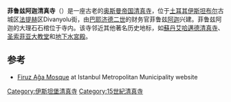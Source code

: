 {{Infobox religious building
| building_name         = 菲鲁兹阿迦清真寺 
| image                 = İstanbul 5487.jpg
| image_size            = 250px
| location              = [[土耳其|土耳其]][[伊斯坦布尔|伊斯坦布尔]]
| geo                   = {{coord|41.007708|N|28.976290|E|region:TR_type:landmark|title=inline,title}}
| religious_affiliation = [[伊斯兰教|伊斯兰教]]
| architecture_type     = 清真寺
| architecture_style    = 奥斯曼建筑
| year_completed        = 1491
| minaret_quantity      = 1
| materials             = 石材
}}
'''菲鲁兹阿迦清真寺'''（{{lang-tr|Firuz Ağa Camii}}）是一座古老的[[奥斯曼帝国|奥斯曼帝国]][[清真寺|清真寺]]，位于[[土耳其|土耳其]][[伊斯坦布尔|伊斯坦布尔]]古城区[[法提赫|法提赫]]区Divanyolu街，由[[巴耶济德二世|巴耶济德二世]]的财务官菲鲁兹[[阿迦_(鄂圖曼帝國)|阿迦]]兴建。菲鲁兹阿迦的大理石石棺位于寺内。该寺邻近其他著名历史地标，如[[蘇丹艾哈邁德清真寺|蘇丹艾哈邁德清真寺]]、[[圣索菲亚大教堂|圣索菲亚大教堂]]和[[地下水宮殿|地下水宮殿]]。

== 参考 ==
* [https://web.archive.org/web/20090227061700/http://www.ibb.gov.tr/sites/ks/en-US/1-Places-To-Go/mosques/Pages/firuzaga-mosque.aspx Firuz Ağa Mosque] at Istanbul Metropolitan Municipality website

{{coord|41.007708|N|28.976290|E|display=title|region:TR_type:landmark}}
{{土耳其清真寺}}

[[Category:伊斯坦堡清真寺|Category:伊斯坦堡清真寺]]
[[Category:15世紀清真寺|Category:15世紀清真寺]]